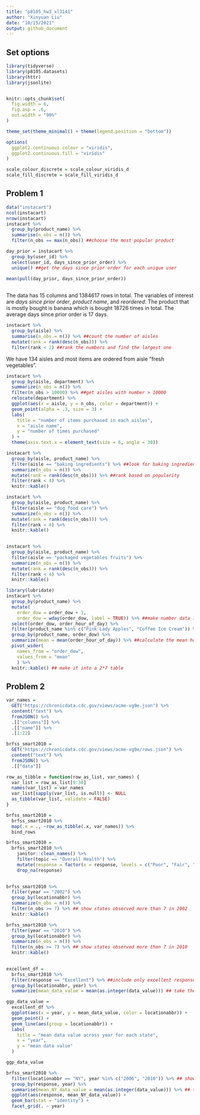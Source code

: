 ```yaml
---
title: "p8105_hw3_xl3141"
author: "Xinyuan Liu"
date: "10/15/2021"
output: github_document
---
```

## Set options
```r
library(tidyverse)
library(p8105.datasets)
library(httr)
library(jsonlite)


knitr::opts_chunk$set(
  fig.width = 6,
  fig.asp = .6,
  out.width = "90%"
)

theme_set(theme_minimal() + theme(legend.position = "bottom"))

options(
  ggplot2.continuous.colour = "viridis",
  ggplot2.continuous.fill = "viridis"
)

scale_colour_discrete = scale_colour_viridis_d
scale_fill_discrete = scale_fill_viridis_d
```

## Problem 1

```r
data("instacart")
ncol(instacart)
nrow(instacart)
instacart %>% 
  group_by(product_name) %>% 
  summarise(n_obs = n()) %>% 
  filter(n_obs == max(n_obs)) ##choose the most popular product

day_prior = instacart %>% 
  group_by(user_id) %>% 
  select(user_id, days_since_prior_order) %>% 
  unique() ##get the days since prior order for each unique user

mean(pull(day_prior, days_since_prior_order))
  
```

The data has 15 columns and 1384617 rows in total. The variables of interest are *days since prior order*, *product name*, and *reordered*. The product that is mostly bought is banana which is bought 18726 times in total. The average days since prior order is 17 days.

```r
instacart %>% 
  group_by(aisle) %>% 
  summarise(n_obs = n()) %>% ##count the number of aisles
  mutate(rank = rank(desc(n_obs))) %>% 
  filter(rank < 2) ##rank the numbers and find the largest one
```

We have 134 aisles and most items are ordered from aisle "fresh vegetables".

```r
instacart %>% 
  group_by(aisle, department) %>% 
  summarize(n_obs = n()) %>% 
  filter(n_obs > 10000) %>% ##get aisles with number > 10000
  relocate(department) %>% 
  ggplot(aes(x = aisle, y = n_obs, color = department)) +
  geom_point(alpha = .3, size = 3) +
  labs(
    title = "number of items purchased in each aisles",
    x = "aisle name",
    y = "number of times purchased"
  ) +
  theme(axis.text.x = element_text(size = 6, angle = 30))

```

```r
instacart %>% 
  group_by(aisle, product_name) %>% 
  filter(aisle == "baking ingredients") %>% ##look for baking ingredients in aisle column
  summarize(n_obs = n()) %>% 
  mutate(rank = rank(desc(n_obs))) %>% ##rank based on popularity
  filter(rank < 4) %>% 
  knitr::kable()

instacart %>% 
  group_by(aisle, product_name) %>% 
  filter(aisle == "dog food care") %>% 
  summarize(n_obs = n()) %>% 
  mutate(rank = rank(desc(n_obs))) %>% 
  filter(rank < 4) %>% 
  knitr::kable()

 
instacart %>% 
  group_by(aisle, product_name) %>% 
  filter(aisle == "packaged vegetables fruits") %>% 
  summarize(n_obs = n()) %>% 
  mutate(rank = rank(desc(n_obs))) %>% 
  filter(rank < 4) %>%
  knitr::kable()
```

```r
library(lubridate)
instacart %>% 
  group_by(product_name) %>% 
  mutate(
    order_dow = order_dow + 1,
    order_dow = wday(order_dow, label = TRUE)) %>% ##make number data into word
  select(order_dow, order_hour_of_day) %>% 
  filter(product_name %in% c("Pink Lady Apples", "Coffee Ice Cream")) %>%
  group_by(product_name, order_dow) %>% 
  summarize(mean = mean(order_hour_of_day)) %>% ##calculate the mean hour of the day based on group "product name" and "order dow"
  pivot_wider(
    names_from = "order_dow",
    values_from = "mean"
    ) %>% 
  knitr::kable() ## make it into a 2*7 table
```

## Problem 2

```r

var_names = 
  GET("https://chronicdata.cdc.gov/views/acme-vg9e.json") %>%
  content("text") %>%
  fromJSON() %>% 
  .[["columns"]] %>% 
  .[["name"]] %>% 
  .[1:22]

brfss_smart2010 = 
  GET("https://chronicdata.cdc.gov/views/acme-vg9e/rows.json") %>% 
  content("text") %>%
  fromJSON() %>% 
  .[["data"]]

row_as_tibble = function(row_as_list, var_names) {
  var_list = row_as_list[9:30]
  names(var_list) = var_names 
  var_list[sapply(var_list, is.null)] <- NULL
  as_tibble(var_list, validate = FALSE)
}

brfss_smart2010 = 
  brfss_smart2010 %>% 
  map(.x = ., ~row_as_tibble(.x, var_names)) %>% 
  bind_rows
```

```r


brfss_smart2010 = 
  brfss_smart2010 %>% 
    janitor::clean_names() %>% 
    filter(topic == "Overall Health") %>% 
    mutate(response = factor(x = response, levels = c("Poor", "Fair", "Good", "Very Good", "Excellent"), ordered = TRUE)) %>% ##organize responses as a factortaking levels ordered from poor to excellent 
    drop_na(response)
  
```

```r
brfss_smart2010 %>% 
  filter(year == "2002") %>%
  group_by(locationabbr) %>% 
  summarize(n_obs = n()) %>% 
  filter(n_obs >= 7) %>% ## show states observed more than 7 in 2002
  knitr::kable()

brfss_smart2010 %>% 
  filter(year == "2010") %>%
  group_by(locationabbr) %>% 
  summarize(n_obs = n()) %>% 
  filter(n_obs >= 7) %>% ## show states observed more than 7 in 2010
  knitr::kable()
 
```

```r
excellent_df = 
  brfss_smart2010 %>% 
  filter(response == "Excellent") %>% ##include only excellent response
  group_by(locationabbr, year) %>% 
  summarize(mean_data_value = mean(as.integer(data_value))) ## take the mean of data value based on state and year

ggp_data_value = 
  excellent_df %>% 
  ggplot(aes(x = year, y = mean_data_value, color = locationabbr)) +
  geom_point() +
  geom_line(aes(group = locationabbr)) +
  labs(
    title = "mean data value across year for each state",
    x = "year",
    y = "mean data value"
  ) 

ggp_data_value

```

```r
brfss_smart2010 %>% 
  filter(locationabbr == "NY", year %in% c("2006", "2010")) %>% ## show only NY state data in 2006 and 2010
  group_by(response, year) %>% 
  summarise(mean_NY_data_value = mean(as.integer(data_value))) %>% ## take the mean data value based on response and year 
  ggplot(aes(response, mean_NY_data_value)) +
  geom_bar(stat = "identity") +
  facet_grid(. ~ year)
```

